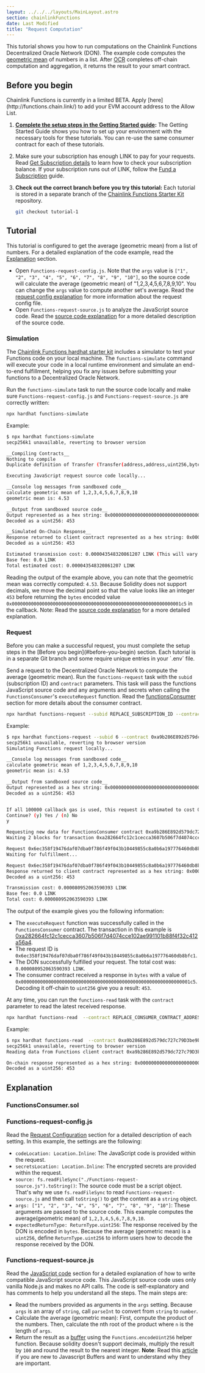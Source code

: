 ```yaml
---
layout: ../../../layouts/MainLayout.astro
section: chainlinkFunctions
date: Last Modified
title: "Request Computation"
---
```



This tutorial shows you how to run computations on the Chainlink Functions Decentralized Oracle Network (DON). The example code computes the [geometric mean](https://www.mathsisfun.com/numbers/geometric-mean.html) of numbers in a list. After [OCR](/chainlink-functions/resources/concepts/) completes off-chain computation and aggregation, it returns the result to your smart contract.

## Before you begin

<Aside type="note" title="Request Access">
  Chainlink Functions is currently in a limited BETA. Apply [here](http://functions.chain.link/) to add your EVM account
  address to the Allow List.
</Aside>

1. **[Complete the setup steps in the Getting Started guide](/chainlink-functions/getting-started):** The Getting Started Guide shows you how to set up your environment with the necessary tools for these tutorials. You can re-use the same consumer contract for each of these tutorials.

1. Make sure your subscription has enough LINK to pay for your requests. Read [Get Subscription details](/chainlink-functions/resources/subscriptions#get-subscription-details) to learn how to check your subscription balance. If your subscription runs out of LINK, follow the [Fund a Subscription](/chainlink-functions/resources/subscriptions#fund-a-subscription) guide.

1. **Check out the correct branch before you try this tutorial:** Each tutorial is stored in a separate branch of the [Chainlink Functions Starter Kit](https://github.com/smartcontractkit/functions-hardhat-starter-kit) repository.

   ```bash
   git checkout tutorial-1
   ```

## Tutorial

This tutorial is configured to get the average (geometric mean) from a list of numbers. For a detailed explanation of the code example, read the [Explanation](#explanation) section.

- Open `Functions-request-config.js`. Note that the `args` value is `["1", "2", "3", "4", "5", "6", "7", "8", "9", "10"]`, so the source code will calculate the average (geometric mean) of "1,2,3,4,5,6,7,8,9,10". You can change the `args` value to compute another set's average. Read the [request config explanation](#functions-request-configjs) for more information about the request config file.
- Open `Functions-request-source.js` to analyze the JavaScript source code. Read the [source code explanation](#functions-request-sourcejs) for a more detailed description of the source code.

### Simulation

The [Chainlink Functions hardhat starter kit](https://github.com/smartcontractkit/functions-hardhat-starter-kit) includes a simulator to test your Functions code on your local machine. The `functions-simulate` command will execute your code in a local runtime environment and simulate an end-to-end fulfillment, helping you fix any issues before submitting your functions to a Decentralized Oracle Network.

Run the `functions-simulate` task to run the source code locally and make sure `Functions-request-config.js` and `Functions-request-source.js` are correctly written:

```bash
npx hardhat functions-simulate
```

Example:

```bash
$ npx hardhat functions-simulate
secp256k1 unavailable, reverting to browser version

__Compiling Contracts__
Nothing to compile
Duplicate definition of Transfer (Transfer(address,address,uint256,bytes), Transfer(address,address,uint256))

Executing JavaScript request source code locally...

__Console log messages from sandboxed code__
calculate geometric mean of 1,2,3,4,5,6,7,8,9,10
geometric mean is: 4.53

__Output from sandboxed source code__
Output represented as a hex string: 0x00000000000000000000000000000000000000000000000000000000000001c5
Decoded as a uint256: 453

__Simulated On-Chain Response__
Response returned to client contract represented as a hex string: 0x00000000000000000000000000000000000000000000000000000000000001c5
Decoded as a uint256: 453

Estimated transmission cost: 0.000043548320861207 LINK (This will vary based on gas price)
Base fee: 0.0 LINK
Total estimated cost: 0.000043548320861207 LINK
```

Reading the output of the example above, you can note that the geometric mean was correctly computed: `4.53`. Because Solidity does not support decimals, we move the decimal point so that the value looks like an integer `453` before returning the `bytes` encoded value `0x00000000000000000000000000000000000000000000000000000000000001c5` in the callback. Note: Read the [source code explanation](#functions-request-sourcejs) for a more detailed explanation.

### Request

<Aside type="note" title="Reminder">
  Before you can make a successful request, you must complete the setup steps in the [Before you
  begin](#before-you-begin) section. Each tutorial is in a separate Git branch and some require unique entries in your
  `.env` file.
</Aside>

Send a request to the Decentralized Oracle Network to compute the average (geometric mean). Run the `functions-request` task with the `subid` (subscription ID) and `contract` parameters. This task will pass the functions JavaScript source code and any arguments and secrets when calling the `FunctionsConsumer`'s `executeRequest` function. Read the [functionsConsumer](#functionsconsumersol) section for more details about the consumer contract.

```bash
npx hardhat functions-request --subid REPLACE_SUBSCRIPTION_ID --contract REPLACE_CONSUMER_CONTRACT_ADDRESS --network REPLACE_NETWORK
```

Example:

```bash
$ npx hardhat functions-request --subid 6 --contract 0xa9b286E892d579dc727c79D3be9b01949796240A  --network mumbai
secp256k1 unavailable, reverting to browser version
Simulating Functions request locally...

__Console log messages from sandboxed code__
calculate geometric mean of 1,2,3,4,5,6,7,8,9,10
geometric mean is: 4.53

__Output from sandboxed source code__
Output represented as a hex string: 0x00000000000000000000000000000000000000000000000000000000000001c5
Decoded as a uint256: 453


If all 100000 callback gas is used, this request is estimated to cost 0.000052353682260389 LINK
Continue? (y) Yes / (n) No
y

Requesting new data for FunctionsConsumer contract 0xa9b286E892d579dc727c79D3be9b01949796240A on network mumbai
Waiting 2 blocks for transaction 0xa282664fc12c1cecca3607b506f7d4074cce102ae991101b88f4f32c412a56a4 to be confirmed...

Request 0x6ec358f19476daf07dba0f786f49f043b10449855c8a0b6a197776460db8bfc1 initiated
Waiting for fulfillment...

Request 0x6ec358f19476daf07dba0f786f49f043b10449855c8a0b6a197776460db8bfc1 fulfilled!
Response returned to client contract represented as a hex string: 0x00000000000000000000000000000000000000000000000000000000000001c5
Decoded as a uint256: 453

Transmission cost: 0.000080952063590393 LINK
Base fee: 0.0 LINK
Total cost: 0.000080952063590393 LINK
```

The output of the example gives you the following information:

- The `executeRequest` function was successfully called in the `FunctionsConsumer` contract. The transaction in this example is [0xa282664fc12c1cecca3607b506f7d4074cce102ae991101b88f4f32c412a56a4](https://mumbai.polygonscan.com/tx/0xa282664fc12c1cecca3607b506f7d4074cce102ae991101b88f4f32c412a56a4).
- The request ID is `0x6ec358f19476daf07dba0f786f49f043b10449855c8a0b6a197776460db8bfc1`.
- The DON successfully fulfilled your request. The total cost was: `0.000080952063590393 LINK`.
- The consumer contract received a response in `bytes` with a value of `0x00000000000000000000000000000000000000000000000000000000000001c5`. Decoding it off-chain to `uint256` give you a result: `453`.

At any time, you can run the `functions-read` task with the `contract` parameter to read the latest received response.

```bash
npx hardhat functions-read  --contract REPLACE_CONSUMER_CONTRACT_ADDRESS --network REPLACE_NETWORK
```

Example:

```bash
$ npx hardhat functions-read  --contract 0xa9b286E892d579dc727c79D3be9b01949796240A --network mumbai
secp256k1 unavailable, reverting to browser version
Reading data from Functions client contract 0xa9b286E892d579dc727c79D3be9b01949796240A on network mumbai

On-chain response represented as a hex string: 0x00000000000000000000000000000000000000000000000000000000000001c5
Decoded as a uint256: 453
```

## Explanation

### FunctionsConsumer.sol

<ChainlinkFunctions section="functions-consumer" />

### Functions-request-config.js

Read the [Request Configuration](https://github.com/smartcontractkit/functions-hardhat-starter-kit#functions-library) section for a detailed description of each setting. In this example, the settings are the following:

- `codeLocation: Location.Inline`: The JavaScript code is provided within the request.
- `secretsLocation: Location.Inline`: The encrypted secrets are provided within the request.
- `source: fs.readFileSync("./Functions-request-source.js").toString()`: The source code must be a script object. That's why we use `fs.readFileSync` to read `Functions-request-source.js` and then call `toString()` to get the content as a `string` object.
- `args: ["1", "2", "3", "4", "5", "6", "7", "8", "9", "10"]`: These arguments are passed to the source code. This example computes the average(geometric mean) of `1,2,3,4,5,6,7,8,9,10`.
- `expectedReturnType: ReturnType.uint256`: The response received by the DON is encoded in `bytes`. Because the average (geometric mean) is a `uint256`, define `ReturnType.uint256` to inform users how to decode the response received by the DON.

### Functions-request-source.js

Read the [JavaScript code](https://github.com/smartcontractkit/functions-hardhat-starter-kit#javascript-code) section for a detailed explanation of how to write compatible JavaScript source code. This JavaScript source code uses only vanilla Node.js and makes no API calls. The code is self-explanatory and has comments to help you understand all the steps. The main steps are:

- Read the numbers provided as arguments in the `args` setting. Because `args` is an array of `string`, call `parseInt` to convert from `string` to `number`.
- Calculate the average (geometric mean): First, compute the product of the numbers. Then, calculate the nth root of the product where `n` is the length of `args`.
- Return the result as a [buffer](https://nodejs.org/api/buffer.html#buffer) using the `Functions.encodeUint256` helper function. Because solidity doesn't support decimals, multiply the result by `100` and round the result to the nearest integer. **Note**: Read this [article](https://www.freecodecamp.org/news/do-you-want-a-better-understanding-of-buffer-in-node-js-check-this-out-2e29de2968e8/) if you are new to Javascript Buffers and want to understand why they are important.
